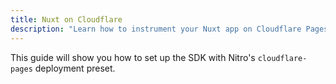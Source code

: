```yaml
---
title: Nuxt on Cloudflare
description: "Learn how to instrument your Nuxt app on Cloudflare Pages and capture your first errors with Sentry. "
---
```


This guide will show you how to set up the SDK with Nitro's `cloudflare-pages` deployment preset.

<PlatformContent
  includePath="getting-started-complete"
  platform="javascript.nuxt"
/>
